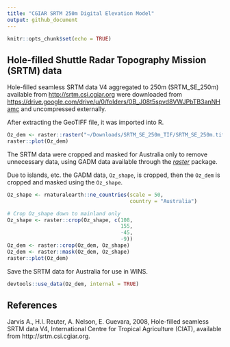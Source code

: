 ```yaml
---
title: "CGIAR SRTM 250m Digital Elevation Model"
output: github_document
---
```


```r
knitr::opts_chunk$set(echo = TRUE)
```

## Hole-filled Shuttle Radar Topography Mission (SRTM) data

Hole-filled seamless SRTM data V4 aggregated to 250m (SRTM_SE_250m) available
from <http://srtm.csi.cgiar.org> were downloaded from <https://drive.google.com/drive/u/0/folders/0B_J08t5spvd8VWJPbTB3anNHamc> and
uncompressed externally.

After extracting the GeoTIFF file, it was imported into R.

```r
Oz_dem <- raster::raster("~/Downloads/SRTM_SE_250m_TIF/SRTM_SE_250m.tif")
raster::plot(Oz_dem)
```

The SRTM data were cropped and masked for Australia only to remove unnecessary
data, using GADM data available through the
[_raster_](https://CRAN.R-project.org/package=raster ) package.

Due to islands, etc. the GADM data, `Oz_shape`, is cropped, then the `Oz_dem`
is cropped and masked using the `Oz_shape`.

```r
Oz_shape <- rnaturalearth::ne_countries(scale = 50,
                                        country = "Australia")

# Crop Oz_shape down to mainland only
Oz_shape <- raster::crop(Oz_shape, c(108,
                                     155,
                                     -45,
                                     -9))
Oz_dem <- raster::crop(Oz_dem, Oz_shape)
Oz_dem <- raster::mask(Oz_dem, Oz_shape)
raster::plot(Oz_dem)
```

Save the SRTM data for Australia for use in WINS.

```r
devtools::use_data(Oz_dem, internal = TRUE)
```

## References

Jarvis A., H.I. Reuter, A.  Nelson, E. Guevara, 2008, Hole-filled seamless SRTM
data V4, International  Centre for Tropical  Agriculture (CIAT), available from
http://srtm.csi.cgiar.org.
